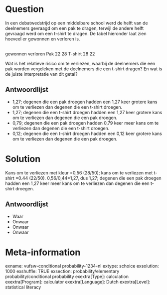 Question
========
In een debatwedstrijd op een middelbare school werd de helft van de deelnemers gevraagd om een pak te dragen, terwijl de andere helft gevraagd werd om een t-shirt te dragen. De tabel hieronder laat zien hoeveel er gewonnen en verloren is.  
  

<tabel> <colgroup> <col style="width: 33%" /> <col style="width: 33%" /> <col style="width: 33%" /> </colgroep> <tbody> <tr class="odd"> <td><br /> </td> <td>gewonnen</td> <td>verloren</td> </tr> <tr class="even"> <td>Pak</td> <td>22</td> <td>28</td> </tr> <tr class="odd"> <td>T-shirt</td> <td>28</td> <td>22</td> </tr> </tbody> </table>

  
Wat is het relatieve risico om te verliezen, waarbij de deelnemers die een pak worden vergeleken met de deelnemers die een t-shirt dragen? En wat is de juiste interpretatie van dit getal?

Antwoordlijst
----------
* 1,27; degenen die een pak droegen hadden een 1,27 keer grotere kans om te verliezen dan degenen die een t-shirt droegen.
* 1,27; degenen die een t-shirt droegen hadden een 1,27 keer grotere kans om te verliezen dan degenen die een pak droegen.
* 0,79; degenen die een pak droegen hadden 0,79 keer meer kans om te verliezen dan degenen die een t-shirt droegen.
* 0,12; degenen die een t-shirt droegen hadden een 0,12 keer grotere kans om te verliezen dan degenen die een pak droegen.

Solution
========

Kans om te verliezen met kleur =0,56 (28/50); kans om te verliezen met t-shirt
=0.44 (22/50). 0,56/0,44=1,27, dus 1,27; degenen die een pak droegen hadden een 1,27 keer meer kans om te verliezen dan degenen die een t-shirt droegen.

Antwoordlijst
----------
* Waar
* Onwaar
* Onwaar
* Onwaar

Meta-information
================
exname: vufsw-conditional probability-1234-nl
extype: schoice
exsolution: 1000
exshuffle: TRUE
exsection: probability/elementary probability/conditional probability
exextra[Type]: calculation
exextra[Program]: calculator
exextra[Language]: Dutch
exextra[Level]: statistical literacy

